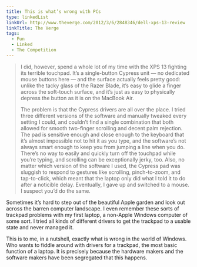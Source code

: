 ```yaml
---
title: This is what’s wrong with PCs
type: linkedList
linkUrl: http://www.theverge.com/2012/3/6/2848346/dell-xps-13-review
linkTitle: The Verge
tags:
  - Fun
  - Linked
  - The Competition
---
```


> I did, however, spend a whole lot of my time with the XPS 13 fighting its terrible touchpad. It’s a single-button Cypress unit — no dedicated mouse buttons here — and the surface actually feels pretty good: unlike the tacky glass of the Razer Blade, it’s easy to glide a finger across the soft-touch surface, and it’s just as easy to physically depress the button as it is on the MacBook Air.
>
> The problem is that the Cypress drivers are all over the place. I tried three different versions of the software and manually tweaked every setting I could, and couldn’t find a single combination that both allowed for smooth two-finger scrolling and decent palm rejection. The pad is sensitive enough and close enough to the keyboard that it’s almost impossible not to hit it as you type, and the software’s not always smart enough to keep you from jumping a line when you do. There’s no way to easily and quickly turn off the touchpad while you’re typing, and scrolling can be exceptionally jerky, too. Also, no matter which version of the software I used, the Cypress pad was sluggish to respond to gestures like scrolling, pinch-to-zoom, and tap-to-click, which meant that the laptop only did what I told it to do after a noticible delay. Eventually, I gave up and switched to a mouse. I suspect you’d do the same.

Sometimes it’s hard to step out of the beautiful Apple garden and look out across the barren computer landscape. I even remember these sorts of trackpad problems with my first laptop, a non-Apple Windows computer of some sort. I tried all kinds of different drivers to get the trackpad to a usable state and never managed it.

This is to me, in a nutshell, exactly what is wrong in the world of Windows. Who wants to fiddle around with drivers for a trackpad, the most basic function of a laptop. It is precisely because the hardware makers and the software makers have been segregated that this happens.
